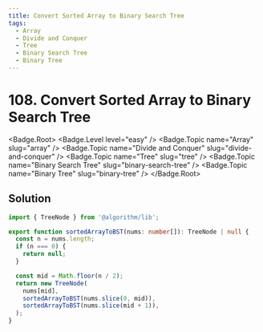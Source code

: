 ```yaml
---
title: Convert Sorted Array to Binary Search Tree
tags:
  - Array
  - Divide and Conquer
  - Tree
  - Binary Search Tree
  - Binary Tree
---
```


# 108. Convert Sorted Array to Binary Search Tree

<Badge.Root>
  <Badge.Level level="easy" />
  <Badge.Topic name="Array" slug="array" />
  <Badge.Topic name="Divide and Conquer" slug="divide-and-conquer" />
  <Badge.Topic name="Tree" slug="tree" />
  <Badge.Topic name="Binary Search Tree" slug="binary-search-tree" />
  <Badge.Topic name="Binary Tree" slug="binary-tree" />
</Badge.Root>

## Solution

```typescript filename="solution.ts" copy
import { TreeNode } from '@algorithm/lib';

export function sortedArrayToBST(nums: number[]): TreeNode | null {
  const n = nums.length;
  if (n === 0) {
    return null;
  }

  const mid = Math.floor(n / 2);
  return new TreeNode(
    nums[mid],
    sortedArrayToBST(nums.slice(0, mid)),
    sortedArrayToBST(nums.slice(mid + 1)),
  );
}
```

<ProblemLink
  codingSite="leetcode"
  href="https://leetcode.com/problems/convert-sorted-array-to-binary-search-tree"
  title="Convert Sorted Array to Binary Search Tree"
/>
